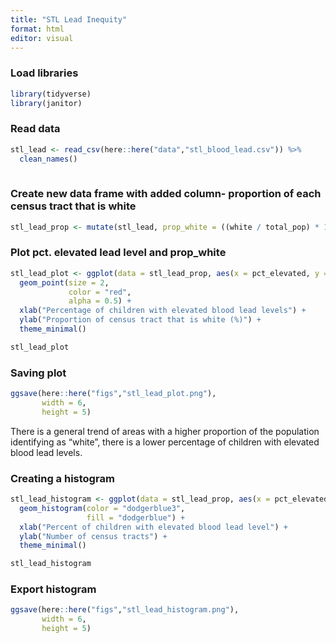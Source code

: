 ```yaml
---
title: "STL Lead Inequity"
format: html
editor: visual
---
```


### Load libraries 

```r
library(tidyverse)
library(janitor)

```

### Read data 

```r
stl_lead <- read_csv(here::here("data","stl_blood_lead.csv")) %>% 
  clean_names()
  

```

### Create new data frame with added column- proportion of each census tract that is white

```r
stl_lead_prop <- mutate(stl_lead, prop_white = ((white / total_pop) * 100)) 

```

### Plot pct. elevated lead level and prop_white

```r
stl_lead_plot <- ggplot(data = stl_lead_prop, aes(x = pct_elevated, y = prop_white)) + 
  geom_point(size = 2, 
             color = "red",
             alpha = 0.5) +
  xlab("Percentage of children with elevated blood lead levels") + 
  ylab("Proportion of census tract that is white (%)") + 
  theme_minimal() 

stl_lead_plot

```

### Saving plot 

```r
ggsave(here::here("figs","stl_lead_plot.png"),
       width = 6,
       height = 5)
```

There is a general trend of areas with a higher proportion of the population identifying as "white", there is a lower percentage of children with elevated blood lead levels.

### Creating a histogram 

```r
stl_lead_histogram <- ggplot(data = stl_lead_prop, aes(x = pct_elevated)) + 
  geom_histogram(color = "dodgerblue3", 
                 fill = "dodgerblue") + 
  xlab("Percent of children with elevated blood lead level") + 
  ylab("Number of census tracts") + 
  theme_minimal()

stl_lead_histogram
```

### Export histogram 

```r
ggsave(here::here("figs","stl_lead_histogram.png"), 
       width = 6, 
       height = 5)
```
